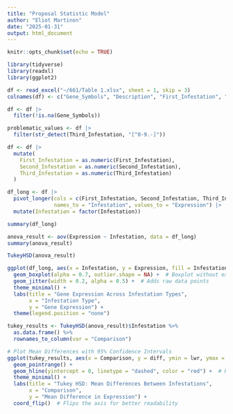 ```yaml
---
title: "Proposal Statistic Model"
author: "Eliot Martinon"
date: "2025-01-31"
output: html_document
---
```


```r
knitr::opts_chunk$set(echo = TRUE)
```

```r
library(tidyverse)
library(readxl)
library(ggplot2)
```

```r
df <- read_excel("~/661/Table 1.xlsx", sheet = 1, skip = 3) 
colnames(df) <- c("Gene_Symbols", "Description", "First_Infestation", "Second_Infestation", "Third_Infestation")

df <- df |>
  filter(!is.na(Gene_Symbols))
```

```r
problematic_values <- df |> 
  filter(str_detect(Third_Infestation, "[^0-9.-]"))  

df <- df |>
  mutate(
    First_Infestation = as.numeric(First_Infestation),
    Second_Infestation = as.numeric(Second_Infestation),
    Third_Infestation = as.numeric(Third_Infestation)
  )
```

```r
df_long <- df |>
  pivot_longer(cols = c(First_Infestation, Second_Infestation, Third_Infestation),
               names_to = "Infestation", values_to = "Expression") |>
  mutate(Infestation = factor(Infestation))  
```

```r
summary(df_long)
```

```r
anova_result <- aov(Expression ~ Infestation, data = df_long)
summary(anova_result)
```

```r
TukeyHSD(anova_result)
```

```r
ggplot(df_long, aes(x = Infestation, y = Expression, fill = Infestation)) +
  geom_boxplot(alpha = 0.7, outlier.shape = NA) +  # Boxplot without extreme outliers
  geom_jitter(width = 0.2, alpha = 0.5) +  # Adds raw data points
  theme_minimal() +
  labs(title = "Gene Expression Across Infestation Types",
       x = "Infestation Type",
       y = "Gene Expression") +
  theme(legend.position = "none")
```

```r
tukey_results <- TukeyHSD(anova_result)$Infestation %>%
  as.data.frame() %>%
  rownames_to_column(var = "Comparison")

# Plot Mean Differences with 95% Confidence Intervals
ggplot(tukey_results, aes(x = Comparison, y = diff, ymin = lwr, ymax = upr)) +
  geom_pointrange() +
  geom_hline(yintercept = 0, linetype = "dashed", color = "red") +  # Reference line at 0
  theme_minimal() +
  labs(title = "Tukey HSD: Mean Differences Between Infestations",
       x = "Comparison",
       y = "Mean Difference in Expression") +
  coord_flip()  # Flips the axis for better readability
```

